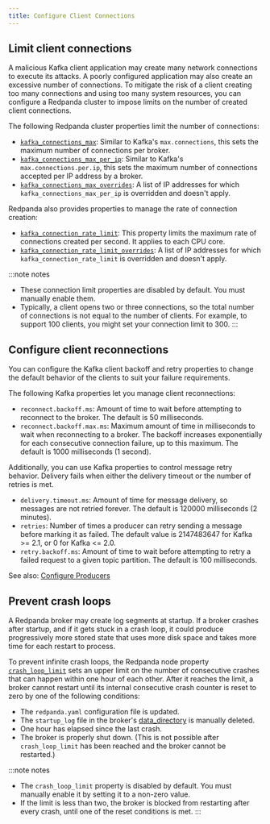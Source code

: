 ```yaml
---
title: Configure Client Connections 
---
```


<head>
    <meta name="title" content="Configure Client Connections | Redpanda Docs"/>
    <meta name="description" content="Guidelines for configuring Redpanda clusters for optimal availability."/>
    <link rel="canonical" href="https://docs.redpanda.com/docs/manage/cluster-maintenance/configure-availability/" />
</head>


<ConfigureAvailabilityIntro/>

## Limit client connections

A malicious Kafka client application may create many network connections to execute its attacks. A poorly configured application may also create an excessive number of connections. To mitigate the risk of a client creating too many connections and using too many system resources, you can configure a Redpanda cluster to impose limits on the number of created client connections. 

The following Redpanda cluster properties limit the number of connections:

- [`kafka_connections_max`](../../../reference/cluster-properties#kafka_connections_max): Similar to Kafka's `max.connections`, this sets the maximum number of connections per broker.
- [`kafka_connections_max_per_ip`](../../../reference/cluster-properties#kafka_connections_max_per_ip): Similar to Kafka's `max.connections.per.ip`, this sets the maximum number of connections accepted per IP address by a broker.
- [`kafka_connections_max_overrides`](../../../reference/cluster-properties#kafka_connections_max_overrides): A list of IP addresses for which `kafka_connections_max_per_ip` is overridden and doesn't apply.

Redpanda also provides properties to manage the rate of connection creation:

- [`kafka_connection_rate_limit`](../../../reference/cluster-properties#kafka_connection_rate_limit): This property limits the maximum rate of connections created per second. It applies to each CPU core.
- [`kafka_connection_rate_limit_overrides`](../../../reference/cluster-properties#kafka_connection_rate_limit_overrides): A list of IP addresses for which `kafka_connection_rate_limit` is overridden and doesn't apply.

:::note notes
- These connection limit properties are disabled by default. You must manually enable them.
- Typically, a client opens two or three connections, so the total number of connections is not equal to the number of clients. For example, to support 100 clients, you might set your connection limit to 300.
:::

## Configure client reconnections

You can configure the Kafka client backoff and retry properties to change the default behavior of the clients to suit your failure requirements.

The following Kafka properties let you manage client reconnections:

- `reconnect.backoff.ms`: Amount of time to wait before attempting to reconnect to the broker. The default is 50 milliseconds.
- `reconnect.backoff.max.ms`: Maximum amount of time in milliseconds to wait when reconnecting to a broker. The backoff increases exponentially for each consecutive connection failure, up to this maximum. The default is 1000 milliseconds (1 second).

Additionally, you can use Kafka properties to control message retry behavior. Delivery fails when either the delivery timeout or the number of retries is met.

- `delivery.timeout.ms`: Amount of time for message delivery, so messages are not retried forever. The default is 120000 milliseconds (2 minutes).
- `retries`: Number of times a producer can retry sending a message before marking it as failed. The default value is 2147483647 for Kafka >= 2.1, or 0 for Kafka <= 2.0.
- `retry.backoff.ms`: Amount of time to wait before attempting to retry a failed request to a given topic partition. The default is 100 milliseconds.  

See also: [Configure Producers](../../../develop/produce-data/configure-producers/)

## Prevent crash loops

A Redpanda broker may create log segments at startup. If a broker crashes after startup, and if it gets stuck in a crash loop, it could produce progressively more stored state that uses more disk space and takes more time for each restart to process.  

To prevent infinite crash loops, the Redpanda node property [`crash_loop_limit`](../../../reference/node-properties#crash_loop_limit) sets an upper limit on the number of consecutive crashes that can happen within one hour of each other. After it reaches the limit, a broker cannot restart until its internal consecutive crash counter is reset to zero by one of the following conditions:

- The `redpanda.yaml` configuration file is updated.
- The `startup_log` file in the broker's [data_directory](../../../reference/node-properties#data_directory) is manually deleted.
- One hour has elapsed since the last crash.
- The broker is properly shut down. (This is not possible after `crash_loop_limit` has been reached and the broker cannot be restarted.)

:::note notes
- The `crash_loop_limit` property is disabled by default. You must manually enable it by setting it to a non-zero value.
- If the limit is less than two, the broker is blocked from restarting after every crash, until one of the reset conditions is met.
:::
